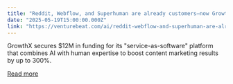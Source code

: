 ```yaml
---
title: "Reddit, Webflow, and Superhuman are already customers—now GrowthX has $12M to grow"
date: "2025-05-19T15:00:00.000Z"
link: "https://venturebeat.com/ai/reddit-webflow-and-superhuman-are-already-customers-now-growthx-has-12m-to-grow/"
---
```


GrowthX secures $12M in funding for its "service-as-software" platform that combines AI with human expertise to boost content marketing results by up to 300%.

[Read more](https://venturebeat.com/ai/reddit-webflow-and-superhuman-are-already-customers-now-growthx-has-12m-to-grow/)

